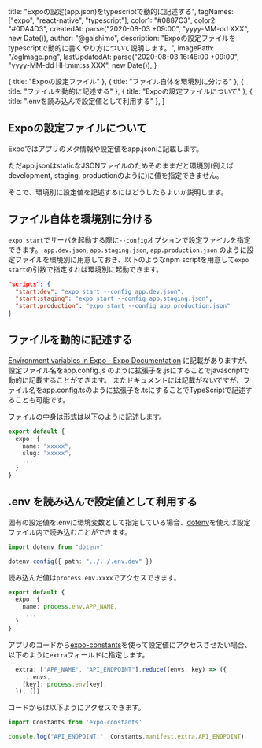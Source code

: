 
  title: "Expoの設定(app.json)をtypescriptで動的に記述する",
  tagNames: ["expo", "react-native", "typescript"],
  color1: "#0887C3",
  color2: "#0DA4D3",
  createdAt: parse("2020-08-03 +09:00", "yyyy-MM-dd XXX", new Date()),
  author: "@gaishimo",
  description: "Expoの設定ファイルをtypescriptで動的に書くやり方について説明します。",
  imagePath: "/ogImage.png",
  lastUpdatedAt: parse("2020-08-03 16:46:00 +09:00", "yyyy-MM-dd HH:mm:ss XXX", new Date()),
}

  { title: "Expoの設定ファイル" },
  { title: "ファイル自体を環境別に分ける" },
  { title: "ファイルを動的に記述する" },
  { title: "Expoの設定ファイルについて" },
  { title: ".envを読み込んで設定値として利用する" },
]



## Expoの設定ファイルについて

Expoではアプリのメタ情報や設定値をapp.jsonに記載します。

ただapp.jsonはstaticなJSONファイルのためそのままだと環境別(例えばdevelopment, staging, productionのように)に値を指定できません。

そこで、環境別に設定値を記述するにはどうしたらよいか説明します。

## ファイル自体を環境別に分ける

`expo start`でサーバを起動する際に`--config`オプションで設定ファイルを指定できます。
`app.dev.json`, `app.staging.json`, `app.production.json` のように設定ファイルを環境別に用意しておき、以下のようなnpm scriptを用意して`expo start`の引数で指定すれば環境別に起動できます。


```json
"scripts": {
  "start:dev": "expo start --config app.dev.json",
  "start:staging": "expo start --config app.staging.json",
  "start:production": "expo start --config app.production.json"
}
```


## ファイルを動的に記述する

[Environment variables in Expo - Expo Documentation](https://docs.expo.io/guides/environment-variables/) に記載がありますが、
設定ファイル名をapp.config.js のように拡張子を.jsにすることでjavascriptで動的に記載することができます。
またドキュメントには記載がないですが、ファイル名をapp.config.tsのように拡張子を.tsにすることでTypeScriptで記述することも可能です。

ファイルの中身は形式は以下のように記述します。

```typescript
export default {
  expo: {
    name: "xxxxx",
    slug: "xxxxx",
    ...
  }
}
```

## .env を読み込んで設定値として利用する

固有の設定値を.envに環境変数として指定している場合、[dotenv](https://github.com/motdotla/dotenv)を使えば設定ファイル内で読み込むことができます。

```typescript
import dotenv from "dotenv"

dotenv.config({ path: "../../.env.dev" })
```

読み込んだ値は`process.env.xxxx`でアクセスできます。

```typescript
export default {
  expo: {
    name: process.env.APP_NAME,
     ...
  }
}
```

アプリのコードから[expo-constants](https://docs.expo.io/versions/latest/sdk/constants/)を使って設定値にアクセスさせたい場合、以下のように`extra`フィールドに指定します。

```ts
  extra: ["APP_NAME", "API_ENDPOINT"].reduce((envs, key) => ({
    ...envs,
    [key]: process.env[key],
  }), {})
```

コードからは以下ようにアクセスできます。

```ts
import Constants from 'expo-constants'

console.log("API_ENDPOINT:", Constants.manifest.extra.API_ENDPOINT)
```
